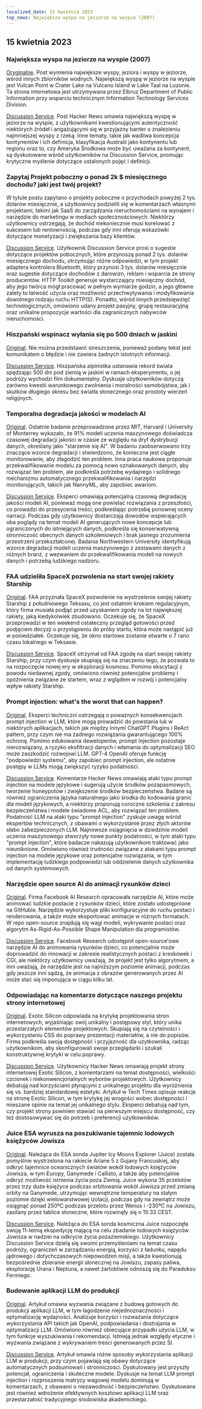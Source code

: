 ```yaml
---
localized_date: 15 kwietnia 2023
top_news: Największa wyspa na jeziorze na wyspie (2007)
---
```




<CallToAction />

<Steps>

## 15 kwietnia 2023

### Największa wyspa na jeziorze na wyspie (2007)

[Oryginalne](https://www.elbruz.org/special-projects/islands-and-lakes/).
Post wymienia największe wyspy, jeziora i wyspy w jeziorze, wśród innych zbiorników wodnych. Największą wyspą w jeziorze na wyspie jest Vulcan Point w Crater Lake na Vulcano Island w Lake Taal na Luzonie. Ta strona internetowa jest utrzymywana przez Elbruz Department of Public Information przy wsparciu technicznym Information Technology Services Division.

[Discussion Service](http://news.ycombinator.com/item?id=35567026).
Post Hacker News omawia największą wyspę w jeziorze na wyspie, z użytkownikami kwestionującymi autentyczność niektórych źródeł i angażującymi się w przyjazny banter o znalezieniu najmniejszej wyspy z rzeką. Inne tematy, takie jak wadliwa koncepcja kontynentów i ich definicja, klasyfikacja Australii jako kontynentu lub regionu oraz to, czy Ameryka Środkowa może być uważana za kontynent, są dyskutowane wśród użytkowników na Discussion Service, promując krytyczne myślenie dotyczące ustalonych pojęć i definicji.

### Zapytaj Projekt poboczny o ponad 2k $ miesięcznego dochodu? jaki jest twój projekt?

W tytule postu zapytano o projekty poboczne o przychodach powyżej 2 tys. dolarów miesięcznie, a użytkownicy podzielili się w komentarzach własnymi projektami, takimi jak SaaS do zarządzania nieruchomościami na wynajem i narzędzie do marketingu w mediach społecznościowych. Niektórzy użytkownicy ostrzegają, że dochód niekoniecznie musi korelować z sukcesem lub rentownością, podczas gdy inni oferują wskazówki dotyczące monetyzacji i zwiększania bazy klientów.

[Discussion Service](http://news.ycombinator.com/item?id=35567822).
Użytkownik Discussion Service prosi o sugestie dotyczące projektów pobocznych, które przynoszą ponad 2 tys. dolarów miesięcznego dochodu, otrzymując różne odpowiedzi, w tym projekt adaptera kontrolera Bluetooth, który przynosi 3 tys. dolarów miesięcznie oraz sugestie dotyczące dochodów z darowizn, reklam i wsparcia ze strony producentów. HTTP Toolkit generuje wystarczający miesięczny dochód, aby jego twórca mógł pracować w pełnym wymiarze godzin, a jego główne zalety to łatwość użycia oraz możliwość przechwytywania i modyfikowania dowolnego rodzaju ruchu HTTP(S). Ponadto, wśród innych przedsięwzięć technologicznych, omówiono udany projekt pasyjny, grupę restauracyjną oraz unikalne propozycje wartości dla zagranicznych nabywców nieruchomości.

### Hiszpański wspinacz wyłania się po 500 dniach w jaskini

[Original](https://www.cbc.ca/news/world/spain-cave-500-days-beatriz-flamini-1.6810428).
Nie można przedstawić streszczenia, ponieważ podany tekst jest komunikatem o błędzie i nie zawiera żadnych istotnych informacji.

[Discussion Service](http://news.ycombinator.com/item?id=35571481).
Hiszpańska alpinistka ustanawia rekord świata spędzając 500 dni pod ziemią w jaskini w ramach eksperymentu, o jej podróży wychodzi film dokumentalny. Dyskusje użytkowników dotyczą zarówno kwestii warunkowego zwolnienia i moralności samobójstwa, jak i skutków długiego okresu bez światła słonecznego oraz prostoty wierzeń religijnych.

### Temporalna degradacja jakości w modelach AI

[Original](https://www.nannyml.com/blog/91-of-ml-perfomance-degrade-in-time).
Ostatnie badanie przeprowadzone przez MIT, Harvard i University of Monterrey wykazało, że 91% modeli uczenia maszynowego doświadcza czasowej degradacji jakości w czasie ze względu na dryf dystrybucji danych, określany jako "starzenie się AI". W badaniu zaobserwowano trzy znaczące wzorce degradacji i stwierdzono, że konieczne jest ciągłe monitorowanie, aby złagodzić ten problem. Inna praca naukowa proponuje przekwalifikowanie modelu za pomocą nowo oznakowanych danych, aby rozwiązać ten problem, ale podkreśla potrzebę wydajnego i solidnego mechanizmu automatycznego przekwalifikowania i narzędzi monitorujących, takich jak NannyML, aby zapobiec awariom.

[Discussion Service](http://news.ycombinator.com/item?id=35566145).
Eksperci omawiają potencjalną czasową degradację jakości modeli AI, ponieważ mogą one powielać rozwiązania z przeszłości, co prowadzi do przesycenia treści, podkreślając potrzebę ponownej oceny narracji. Podczas gdy użytkownicy dostarczają dowodów wspierających oba poglądy na temat modeli AI generujących nowe koncepcje lub ograniczonych do istniejących danych, podkreśla się konserwatywną stronniczość obecnych danych szkoleniowych i brak jasnego zrozumienia przestrzeni przekształconej. Badania Northwestern University identyfikują wzorce degradacji modeli uczenia maszynowego z zestawami danych z różnych branż, z wezwaniem do przekwalifikowania modeli na nowych danych i potrzebą ludzkiego nadzoru.

### FAA udzieliła SpaceX pozwolenia na start swojej rakiety Starship

[Original](https://arstechnica.com/science/2023/04/green-light-go-spacex-receives-a-launch-license-from-the-faa-for-starship/).
FAA przyznała SpaceX pozwolenie na wystrzelenie swojej rakiety Starship z południowego Teksasu, co jest ostatnim krokiem regulacyjnym, który firma musiała podjąć przed uzyskaniem zgody na lot największej rakiety, jaką kiedykolwiek zbudowano. Oczekuje się, że SpaceX przeprowadzi w ten weekend ostateczny przegląd gotowości przed podjęciem decyzji o przystąpieniu do próby startu, która może nastąpić już w poniedziałek. Oczekuje się, że okno startowe zostanie otwarte o 7 rano czasu lokalnego w Teksasie.

[Discussion Service](http://news.ycombinator.com/item?id=35575298).
SpaceX otrzymał od FAA zgodę na start swojej rakiety Starship, przy czym dyskusje skupiają się na znaczeniu tego, że pozwala to na rozpoczęcie nowej ery w eksploracji kosmosu. Pomimo ekscytacji z powodu niedawnej zgody, omówiono również potencjalne problemy i opóźnienia związane ze startem, wraz z wglądem w rozwój i potencjalny wpływ rakiety Starship.

### Prompt injection: what's the worst that can happen?

[Original](https://simonwillison.net/2023/Apr/14/worst-that-can-happen/).
Eksperci techniczni ostrzegają o poważnych konsekwencjach prompt injection w LLM, które mogą prowadzić do powstania luk w niektórych aplikacjach, takich jak między innymi ChatGPT Plugins i ReAct pattern, przy czym nie ma żadnego rozwiązania gwarantującego 100% ochronę. Pomimo edukowania deweloperów, prompt injection pozostaje nierozwiązany, a ryzyko eksfiltracji danych i włamania do optymalizacji SEO może zaszkodzić rozwojowi LLM. GPT-4 OpenAI oferuje funkcję "podpowiedzi systemu", aby zapobiec prompt injection, ale ostatnie postępy w LLMs mogą zwiększyć ryzyko podatności.

[Discussion Service](http://news.ycombinator.com/item?id=35572290).
Komentarze Hacker News omawiają ataki typu prompt injection na modele językowe i sugerują użycie środków pozapasmowych, tworzenie honeypotów i zwiększenie środków bezpieczeństwa. Badane są również ograniczenia języka naturalnego jako środka do kodowania granic dla modeli językowych, a niektórzy proponują coroczne szkolenia z zakresu bezpieczeństwa i modele świadome ACL, aby rozwiązać ten problem. Podatność LLM na ataki typu "prompt injection" zyskuje uwagę wśród ekspertów technicznych, z obawami o wykorzystanie przez złych aktorów słabo zabezpieczonych LLM. Najnowsze osiągnięcia w dziedzinie modeli uczenia maszynowego stworzyły nowe punkty podatności, w tym ataki typu "prompt injection", które badacze nakazują użytkownikom traktować jako nieuniknione. Omówiono również trudności związane z atakami typu prompt injection na modele językowe oraz potencjalne rozwiązania, w tym implementację ludzkiego podpowiedzi lub oddzielenie danych użytkownika od danych systemowych.

### Narzędzie open source AI do animacji rysunków dzieci

[Original](https://github.com/facebookresearch/AnimatedDrawings).
Firma Facebook AI Research opracowała narzędzie AI, które może animować ludzkie postacie z rysunków dzieci, które zostało udostępnione na GitHubie. Narzędzie wykorzystuje pliki konfiguracyjne do ruchu postaci i renderowania, a także może eksportować animacje w różnych formatach. W repo open-source znajdują się wagi modeli, wykrywanie postaci oraz algorytm As-Rigid-As-Possible Shape Manipulation dla programistów.

[Discussion Service](http://news.ycombinator.com/item?id=35565681).
Facebook Research udostępnił open-source'owe narzędzie AI do animowania rysunków dzieci, co potencjalnie może doprowadzić do innowacji w zakresie realistycznych postaci z kreskówek i CGI, ale niektórzy użytkownicy uważają, że projekt jest tylko algorytmem, a inni uważają, że narzędzie jest na najniższym poziomie animacji, podczas gdy jeszcze inni sądzą, że animacja z obrazów generowanych przez AI może stać się imponująca w ciągu kilku lat.

### Odpowiadając na komentarze dotyczące naszego projektu strony internetowej

[Original](https://research.exoticsilicon.com/articles/replying_to_comments).
Exotic Silicon odpowiada na krytykę projektowania stron internetowych, wyjaśniając swój unikalny i postępowy styl, który unika przestarzałych elementów projektowych. Skupiają się na czytelności i wykorzystaniu CSS do poprawy prezentacji materiałów, a nie do popisów. Firma podkreśla swoją dostępność i przyjazność dla użytkownika, radząc użytkownikom, aby skonfigurowali swoje przeglądarki i szukali konstruktywnej krytyki w celu poprawy.

[Discussion Service](http://news.ycombinator.com/item?id=35567285).
Użytkownicy Hacker News omawiają projekt strony internetowej Exotic Silicon, z komentarzami na temat dostępności, wielkości czcionek i niekonwencjonalnych wyborów projektowych. Użytkownicy debatują nad korzyściami płynącymi z unikalnego projektu dla wyróżnienia się vs. bardziej standardowej estetyki. Artykuł w Tech Times opisuje reakcje na stronę Exotic Silicon, w tym krytykę jej wrogości wobec dostępności i mieszane opinie na temat jej unikalnego stylu. Eksperci debatują nad tym, czy projekt strony powinien stawiać na pierwszym miejscu dostępność, czy też dostosowywać się do potrzeb i preferencji użytkowników.

### Juice ESA wyrusza na poszukiwanie tajemnic lodowych księżyców Jowisza

[Original](https://www.esa.int/Science_Exploration/Space_Science/Juice/ESA_s_Juice_lifts_off_on_quest_to_discover_secrets_of_Jupiter_s_icy_moons).
Należąca do ESA sonda Jupiter Icy Moons Explorer (Juice) została pomyślnie wystrzelona na rakiecie Ariane 5 z Gujany Francuskiej, aby odkryć tajemnice oceanicznych światów wokół lodowych księżyców Jowisza, w tym Europy, Ganymede i Callisto, a także aby potencjalnie odkryć możliwość istnienia życia poza Ziemią. Juice wykona 35 przelotów przez trzy duże księżyce podczas orbitowania wokół Jowisza przed zmianą orbity na Ganymede, utrzymując wewnętrzne temperatury na stałym poziomie dzięki wielowarstwowej izolacji, podczas gdy na zewnątrz może osiągnąć ponad 250ºC podczas przelotu przez Wenus i -230ºC na Jowiszu, zasilany przez tablice słoneczne, które rozwinęły się o 15:33 CEST.

[Discussion Service](http://news.ycombinator.com/item?id=35574177).
Należąca do ESA sonda kosmiczna Juice rozpoczęła swoją 11-letnią ekspedycję mającą na celu zbadanie lodowych księżyców Jowisza w nadziei na odkrycie życia pozaziemskiego. Użytkownicy Discussion Service dzielą się swoimi przemyśleniami na temat czasu podróży, ograniczeń w zarządzaniu energią, korzyści z ładunku, napędu jądrowego i dotychczasowych niepowodzeń misji, a także kwestionują bezpośrednie zbieranie energii słonecznej na Jowiszu, zapasy paliwa, eksplorację Urana i Neptuna, a nawet żartobliwie odnoszą się do Paradoksu Fermiego.

### Budowanie aplikacji LLM do produkcji

[Original](https://huyenchip.com/2023/04/11/llm-engineering.html).
Artykuł omawia wyzwania związane z budową gotowych do produkcji aplikacji LLM, w tym łagodzenie niejednoznaczności i optymalizację wydajności. Analizuje korzyści i rozważania dotyczące wykorzystania API takich jak OpenAI, podpowiadania i dostrajania w optymalizacji LLM. Omówiono również obiecujące przypadki użycia LLM, w tym funkcje wyszukiwania i rekomendacji. Istnieją jednak względy etyczne i wyzwania związane z wykrywaniem treści generowanych przez SI.

[Discussion Service](http://news.ycombinator.com/item?id=35565212).
Artykuł omawia różne sposoby wykorzystania aplikacji LLM w produkcji, przy czym pojawiają się obawy dotyczące automatycznych podsumowań i stronniczości. Dyskutowany jest przyszły potencjał, ograniczenia i skuteczne modele. Dyskusje na temat LLM prompt injection i rozproszenia matrycy wagowej modelu dominują w komentarzach, z obawami o niezawodność i bezpieczeństwo. Dyskutowane jest również wdrożenie efektywnych kosztowo aplikacji LLM oraz przestarzałość tradycyjnego środowiska akademickiego.

</Steps>
